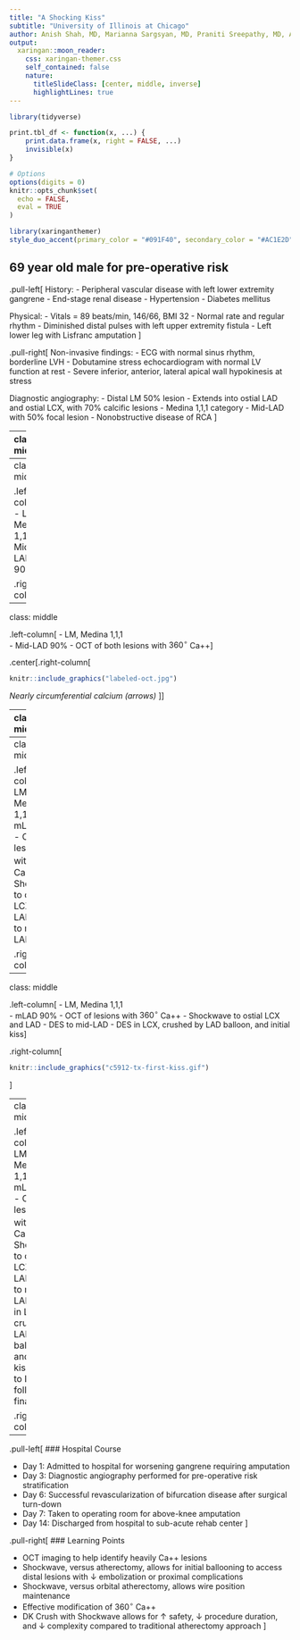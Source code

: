 ```yaml
---
title: "A Shocking Kiss" 
subtitle: "University of Illinois at Chicago"
author: Anish Shah, MD, Marianna Sargsyan, MD, Praniti Sreepathy, MD, Adhir Shroff, MD
output:
  xaringan::moon_reader:
    css: xaringan-themer.css
    self_contained: false
    nature:
      titleSlideClass: [center, middle, inverse]
      highlightLines: true
---
```


```r
library(tidyverse)

print.tbl_df <- function(x, ...) {
	print.data.frame(x, right = FALSE, ...)
	invisible(x)
}

# Options
options(digits = 0)
knitr::opts_chunk$set(
  echo = FALSE,
  eval = TRUE
)
```

```r
library(xaringanthemer)
style_duo_accent(primary_color = "#091F40", secondary_color = "#AC1E2D")
```

## 69 year old male for pre-operative risk

.pull-left[
History:
- Peripheral vascular disease with left lower extremity gangrene 
- End-stage renal disease
- Hypertension
- Diabetes mellitus

Physical:
- Vitals =  89 beats/min, 146/66, BMI 32
- Normal rate and regular rhythm
- Diminished distal pulses with left upper extremity fistula
- Left lower leg with Lisfranc amputation 
]

.pull-right[
Non-invasive findings:
- ECG with normal sinus rhythm, borderline LVH
- Dobutamine stress echocardiogram with normal LV function at rest
- Severe inferior, anterior, lateral apical wall hypokinesis at stress

Diagnostic angiography:
- Distal LM 50% lesion
- Extends into ostial LAD and ostial LCX, with 70% calcific lesions
- Medina 1,1,1 category
- Mid-LAD with 50% focal lesion
- Nonobstructive disease of RCA
]

---
class: middle

.left-column[
- LM, Medina 1,1,1
]

.center[.right-column[
```r
knitr::include_graphics("c5912-dx-lca-lao-caud.gif")
```

_Surgical turn-down for CABG due to active infection._
]]

---
class: middle

.left-column[
- LM, Medina 1,1,1  
- Mid-LAD 90% 
]

.right-column[
```r
knitr::include_graphics("c5912-dx-lca-ap-cran.gif")
```
]

---
class: middle

.left-column[
- LM, Medina 1,1,1  
- Mid-LAD 90% 
- OCT of both lesions with $360^\circ$ Ca++
]

.center[.right-column[
```r
knitr::include_graphics("labeled-oct.jpg")
```

_Nearly circumferential calcium (arrows)_
]]

---
class: middle

.left-column[
- LM, Medina 1,1,1  
- Mid-LAD 90% 
- OCT of lesions with $360^\circ$ Ca++
- Shockwave to ostial LCX and LAD

]

.center[.right-column[
```r
knitr::include_graphics("c5912-tx-dk-crush-prep.gif")
```

_Given large, significantly calcified LCX, favored a 2-stent strategy with plaque modification to both branches, followed by DK-Crush after stenting mid-LAD lesion. Shockwave was used to leave both wires in place._

]]

---
class: middle

.left-column[
- LM, Medina 1,1,1  
- mLAD 90% 
- OCT of lesions with $360^\circ$ Ca++
- Shockwave to ostial LCX and LAD
- DES to mid-LAD
]

.right-column[
```r
knitr::include_graphics("c5912-tx-mlad-easy-opened.gif")
```
]

---
class: middle

.left-column[
- LM, Medina 1,1,1  
- mLAD 90% 
- OCT of lesions with $360^\circ$ Ca++
- Shockwave to ostial LCX and LAD
- DES to mid-LAD
- DES in LCX, crushed by LAD balloon, and initial kiss
]

.right-column[
```r
knitr::include_graphics("c5912-tx-first-kiss.gif")
```
]

---
class: middle

.left-column[
- LM, Medina 1,1,1  
- mLAD 90% 
- OCT of lesions with $360^\circ$ Ca++
- Shockwave to ostial LCX and LAD
- DES to mid-LAD
- DES in LCX, crushed by LAD balloon, and initial kiss
- DES to LAD, followed by final kiss
]

.right-column[
```r
knitr::include_graphics("c5912-tx-final-shot.gif")
```
]

---

.pull-left[
### Hospital Course

- Day 1: Admitted to hospital for worsening gangrene requiring amputation
- Day 3: Diagnostic angiography performed for pre-operative risk stratification
- Day 6: Successful revascularization of bifurcation disease after surgical turn-down
- Day 7: Taken to operating room for above-knee amputation
- Day 14: Discharged from hospital to sub-acute rehab center
]

.pull-right[
### Learning Points

- OCT imaging to help identify heavily Ca++ lesions
- Shockwave, versus atherectomy, allows for initial ballooning to access distal lesions with $\downarrow$ embolization or proximal complications 
- Shockwave, versus orbital atherectomy, allows wire position maintenance
- Effective modification of $360^{\circ}$ Ca++ 
- DK Crush with Shockwave allows for $\uparrow$ safety, $\downarrow$ procedure duration, and $\downarrow$ complexity compared to traditional atherectomy approach
]